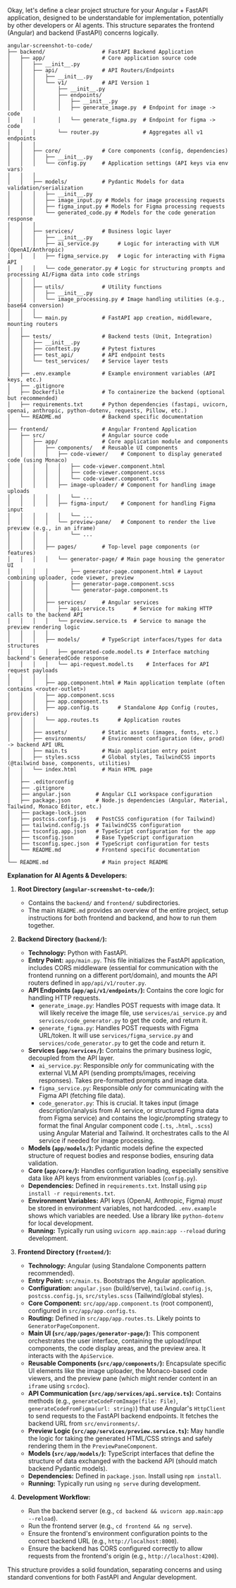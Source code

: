 Okay, let's define a clear project structure for your Angular + FastAPI application, designed to be understandable for implementation, potentially by other developers or AI agents. This structure separates the frontend (Angular) and backend (FastAPI) concerns logically.

```
angular-screenshot-to-code/
├── backend/                  # FastAPI Backend Application
│   ├── app/                  # Core application source code
│   │   ├── __init__.py
│   │   ├── api/              # API Routers/Endpoints
│   │   │   ├── __init__.py
│   │   │   └── v1/           # API Version 1
│   │   │       ├── __init__.py
│   │   │       ├── endpoints/
│   │   │       │   ├── __init__.py
│   │   │       │   ├── generate_image.py  # Endpoint for image -> code
│   │   │       │   └── generate_figma.py  # Endpoint for figma -> code
│   │   │       └── router.py              # Aggregates all v1 endpoints
│   │   │
│   │   ├── core/             # Core components (config, dependencies)
│   │   │   ├── __init__.py
│   │   │   └── config.py     # Application settings (API keys via env vars)
│   │   │
│   │   ├── models/           # Pydantic Models for data validation/serialization
│   │   │   ├── __init__.py
│   │   │   ├── image_input.py # Models for image processing requests
│   │   │   ├── figma_input.py # Models for Figma processing requests
│   │   │   └── generated_code.py # Models for the code generation response
│   │   │
│   │   ├── services/         # Business logic layer
│   │   │   ├── __init__.py
│   │   │   ├── ai_service.py      # Logic for interacting with VLM (OpenAI/Anthropic)
│   │   │   ├── figma_service.py   # Logic for interacting with Figma API
│   │   │   └── code_generator.py # Logic for structuring prompts and processing AI/Figma data into code strings
│   │   │
│   │   ├── utils/            # Utility functions
│   │   │   ├── __init__.py
│   │   │   └── image_processing.py # Image handling utilities (e.g., base64 conversion)
│   │   │
│   │   └── main.py           # FastAPI app creation, middleware, mounting routers
│   │
│   ├── tests/                # Backend tests (Unit, Integration)
│   │   ├── __init__.py
│   │   ├── conftest.py       # Pytest fixtures
│   │   ├── test_api/         # API endpoint tests
│   │   └── test_services/    # Service layer tests
│   │
│   ├── .env.example          # Example environment variables (API keys, etc.)
│   ├── .gitignore
│   ├── Dockerfile            # To containerize the backend (optional but recommended)
│   ├── requirements.txt      # Python dependencies (fastapi, uvicorn, openai, anthropic, python-dotenv, requests, Pillow, etc.)
│   └── README.md             # Backend specific documentation
│
├── frontend/                 # Angular Frontend Application
│   ├── src/                  # Angular source code
│   │   ├── app/              # Core application module and components
│   │   │   ├── components/   # Reusable UI components
│   │   │   │   ├── code-viewer/    # Component to display generated code (using Monaco)
│   │   │   │   │   ├── code-viewer.component.html
│   │   │   │   │   ├── code-viewer.component.scss
│   │   │   │   │   └── code-viewer.component.ts
│   │   │   │   ├── image-uploader/ # Component for handling image uploads
│   │   │   │   │   └── ...
│   │   │   │   ├── figma-input/    # Component for handling Figma input
│   │   │   │   │   └── ...
│   │   │   │   └── preview-pane/   # Component to render the live preview (e.g., in an iframe)
│   │   │   │       └── ...
│   │   │   │
│   │   │   ├── pages/        # Top-level page components (or features)
│   │   │   │   └── generator-page/ # Main page housing the generator UI
│   │   │   │       ├── generator-page.component.html # Layout combining uploader, code viewer, preview
│   │   │   │       ├── generator-page.component.scss
│   │   │   │       └── generator-page.component.ts
│   │   │   │
│   │   │   ├── services/     # Angular services
│   │   │   │   ├── api.service.ts      # Service for making HTTP calls to the backend API
│   │   │   │   └── preview.service.ts  # Service to manage the preview rendering logic
│   │   │   │
│   │   │   ├── models/       # TypeScript interfaces/types for data structures
│   │   │   │   ├── generated-code.model.ts # Interface matching backend's GeneratedCode response
│   │   │   │   └── api-request.model.ts    # Interfaces for API request payloads
│   │   │   │
│   │   │   ├── app.component.html # Main application template (often contains <router-outlet>)
│   │   │   ├── app.component.scss
│   │   │   ├── app.component.ts
│   │   │   ├── app.config.ts      # Standalone App Config (routes, providers)
│   │   │   └── app.routes.ts      # Application routes
│   │   │
│   │   ├── assets/           # Static assets (images, fonts, etc.)
│   │   ├── environments/     # Environment configuration (dev, prod) -> backend API URL
│   │   ├── main.ts           # Main application entry point
│   │   ├── styles.scss       # Global styles, TailwindCSS imports (@tailwind base, components, utilities)
│   │   └── index.html        # Main HTML page
│   │
│   ├── .editorconfig
│   ├── .gitignore
│   ├── angular.json        # Angular CLI workspace configuration
│   ├── package.json        # Node.js dependencies (Angular, Material, Tailwind, Monaco Editor, etc.)
│   ├── package-lock.json
│   ├── postcss.config.js   # PostCSS configuration (for Tailwind)
│   ├── tailwind.config.js  # TailwindCSS configuration
│   ├── tsconfig.app.json   # TypeScript configuration for the app
│   ├── tsconfig.json       # Base TypeScript configuration
│   ├── tsconfig.spec.json  # TypeScript configuration for tests
│   └── README.md           # Frontend specific documentation
│
└── README.md                 # Main project README
```

**Explanation for AI Agents & Developers:**

1.  **Root Directory (`angular-screenshot-to-code/`):**
    *   Contains the `backend/` and `frontend/` subdirectories.
    *   The main `README.md` provides an overview of the entire project, setup instructions for both frontend and backend, and how to run them together.

2.  **Backend Directory (`backend/`):**
    *   **Technology:** Python with FastAPI.
    *   **Entry Point:** `app/main.py`. This file initializes the FastAPI application, includes CORS middleware (essential for communication with the frontend running on a different port/domain), and mounts the API routers defined in `app/api/v1/router.py`.
    *   **API Endpoints (`app/api/v1/endpoints/`):** Contains the core logic for handling HTTP requests.
        *   `generate_image.py`: Handles POST requests with image data. It will likely receive the image file, use `services/ai_service.py` and `services/code_generator.py` to get the code, and return it.
        *   `generate_figma.py`: Handles POST requests with Figma URL/token. It will use `services/figma_service.py` and `services/code_generator.py` to get the code and return it.
    *   **Services (`app/services/`):** Contains the primary business logic, decoupled from the API layer.
        *   `ai_service.py`: Responsible *only* for communicating with the external VLM API (sending prompts/images, receiving responses). Takes pre-formatted prompts and image data.
        *   `figma_service.py`: Responsible *only* for communicating with the Figma API (fetching file data).
        *   `code_generator.py`: This is crucial. It takes input (image description/analysis from AI service, or structured Figma data from Figma service) and contains the logic/prompting strategy to format the final Angular component code (`.ts`, `.html`, `.scss`) using Angular Material and Tailwind. It orchestrates calls to the AI service if needed for image processing.
    *   **Models (`app/models/`):** Pydantic models define the expected structure of request bodies and response bodies, ensuring data validation.
    *   **Core (`app/core/`):** Handles configuration loading, especially sensitive data like API keys from environment variables (`config.py`).
    *   **Dependencies:** Defined in `requirements.txt`. Install using `pip install -r requirements.txt`.
    *   **Environment Variables:** API keys (OpenAI, Anthropic, Figma) *must* be stored in environment variables, not hardcoded. `.env.example` shows which variables are needed. Use a library like `python-dotenv` for local development.
    *   **Running:** Typically run using `uvicorn app.main:app --reload` during development.

3.  **Frontend Directory (`frontend/`):**
    *   **Technology:** Angular (using Standalone Components pattern recommended).
    *   **Entry Point:** `src/main.ts`. Bootstraps the Angular application.
    *   **Configuration:** `angular.json` (build/serve), `tailwind.config.js`, `postcss.config.js`, `src/styles.scss` (Tailwind/global styles).
    *   **Core Component:** `src/app/app.component.ts` (root component), configured in `src/app/app.config.ts`.
    *   **Routing:** Defined in `src/app/app.routes.ts`. Likely points to `GeneratorPageComponent`.
    *   **Main UI (`src/app/pages/generator-page/`):** This component orchestrates the user interface, containing the upload/input components, the code display areas, and the preview area. It interacts with the `ApiService`.
    *   **Reusable Components (`src/app/components/`):** Encapsulate specific UI elements like the image uploader, the Monaco-based code viewers, and the preview pane (which might render content in an `iframe` using `srcdoc`).
    *   **API Communication (`src/app/services/api.service.ts`):** Contains methods (e.g., `generateCodeFromImage(file: File)`, `generateCodeFromFigma(url: string)`) that use Angular's `HttpClient` to send requests to the FastAPI backend endpoints. It fetches the backend URL from `src/environments/`.
    *   **Preview Logic (`src/app/services/preview.service.ts`):** May handle the logic for taking the generated HTML/CSS strings and safely rendering them in the `PreviewPaneComponent`.
    *   **Models (`src/app/models/`):** TypeScript interfaces that define the structure of data exchanged with the backend API (should match backend Pydantic models).
    *   **Dependencies:** Defined in `package.json`. Install using `npm install`.
    *   **Running:** Typically run using `ng serve` during development.

4.  **Development Workflow:**
    *   Run the backend server (e.g., `cd backend && uvicorn app.main:app --reload`).
    *   Run the frontend server (e.g., `cd frontend && ng serve`).
    *   Ensure the frontend's environment configuration points to the correct backend URL (e.g., `http://localhost:8000`).
    *   Ensure the backend has CORS configured correctly to allow requests from the frontend's origin (e.g., `http://localhost:4200`).

This structure provides a solid foundation, separating concerns and using standard conventions for both FastAPI and Angular development.
